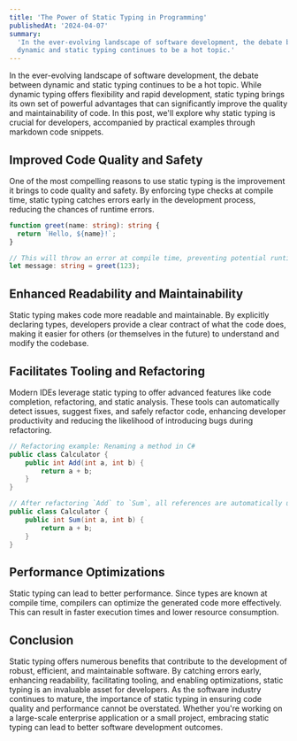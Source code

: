 ```yaml
---
title: 'The Power of Static Typing in Programming'
publishedAt: '2024-04-07'
summary:
  'In the ever-evolving landscape of software development, the debate between
  dynamic and static typing continues to be a hot topic.'
---
```


In the ever-evolving landscape of software development, the debate between
dynamic and static typing continues to be a hot topic. While dynamic typing
offers flexibility and rapid development, static typing brings its own set of
powerful advantages that can significantly improve the quality and
maintainability of code. In this post, we'll explore why static typing is
crucial for developers, accompanied by practical examples through markdown code
snippets.

## Improved Code Quality and Safety

One of the most compelling reasons to use static typing is the improvement it
brings to code quality and safety. By enforcing type checks at compile time,
static typing catches errors early in the development process, reducing the
chances of runtime errors.

```ts
function greet(name: string): string {
  return `Hello, ${name}!`;
}

// This will throw an error at compile time, preventing potential runtime issues.
let message: string = greet(123);
```

## Enhanced Readability and Maintainability

Static typing makes code more readable and maintainable. By explicitly declaring
types, developers provide a clear contract of what the code does, making it
easier for others (or themselves in the future) to understand and modify the
codebase.

## Facilitates Tooling and Refactoring

Modern IDEs leverage static typing to offer advanced features like code
completion, refactoring, and static analysis. These tools can automatically
detect issues, suggest fixes, and safely refactor code, enhancing developer
productivity and reducing the likelihood of introducing bugs during refactoring.

```csharp
// Refactoring example: Renaming a method in C#
public class Calculator {
    public int Add(int a, int b) {
        return a + b;
    }
}

// After refactoring `Add` to `Sum`, all references are automatically updated.
public class Calculator {
    public int Sum(int a, int b) {
        return a + b;
    }
}
```

## Performance Optimizations

Static typing can lead to better performance. Since types are known at compile
time, compilers can optimize the generated code more effectively. This can
result in faster execution times and lower resource consumption.

## Conclusion

Static typing offers numerous benefits that contribute to the development of
robust, efficient, and maintainable software. By catching errors early,
enhancing readability, facilitating tooling, and enabling optimizations, static
typing is an invaluable asset for developers. As the software industry continues
to mature, the importance of static typing in ensuring code quality and
performance cannot be overstated. Whether you're working on a large-scale
enterprise application or a small project, embracing static typing can lead to
better software development outcomes.
